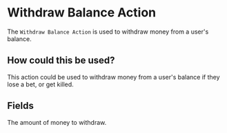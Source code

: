 
# Withdraw Balance Action

The `Withdraw Balance Action` is used to withdraw money from a user's balance.

## How could this be used?

This action could be used to withdraw money from a user's balance if they lose a bet, or get killed.

## Fields

<ActionsField />

<EntryField name="Amount" required>
    The amount of money to withdraw.
</EntryField>

